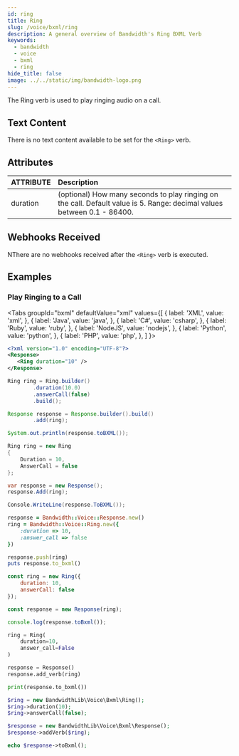 ```yaml
---
id: ring
title: Ring
slug: /voice/bxml/ring
description: A general overview of Bandwidth's Ring BXML Verb
keywords:
  - bandwidth
  - voice
  - bxml
  - ring
hide_title: false
image: ../../static/img/bandwidth-logo.png
---
```



The Ring verb is used to play ringing audio on a call.

## Text Content

There is no text content available to be set for the `<Ring>` verb.

## Attributes

| ATTRIBUTE | Description                                                                                            |
|:----------|:-------------------------------------------------------------------------------------------------------|
| duration  | (optional) How many seconds to play ringing on the call. Default value is 5. Range: decimal values between 0.1 - 86400. |

## Webhooks Received

NThere are no webhooks received after the `<Ring>` verb is executed.

## Examples

### Play Ringing to a Call

<Tabs
  groupId="bxml"
  defaultValue="xml"
  values={[
    { label: 'XML', value: 'xml', },
    { label: 'Java', value: 'java', },
    { label: 'C#', value: 'csharp', },
    { label: 'Ruby', value: 'ruby', },
    { label: 'NodeJS', value: 'nodejs', },
    { label: 'Python', value: 'python', },
    { label: 'PHP', value: 'php', },
  ]
}>
<TabItem value="xml">

```xml
<?xml version="1.0" encoding="UTF-8"?>
<Response>
   <Ring duration="10" />
</Response>
```

</TabItem>
<TabItem value="java">

```java
Ring ring = Ring.builder()
        .duration(10.0)
        .answerCall(false)
        .build();

Response response = Response.builder().build()
        .add(ring);

System.out.println(response.toBXML());
```

</TabItem>
<TabItem value="csharp">

```cs
Ring ring = new Ring
{
    Duration = 10,
    AnswerCall = false
};

var response = new Response();
response.Add(ring);

Console.WriteLine(response.ToBXML());
```

</TabItem>
<TabItem value="ruby">

```ruby
response = Bandwidth::Voice::Response.new()
ring = Bandwidth::Voice::Ring.new({
    :duration => 10,
    :answer_call => false
})

response.push(ring)
puts response.to_bxml()
```

</TabItem>
<TabItem value="nodejs">

```js
const ring = new Ring({
    duration: 10,
    answerCall: false
});

const response = new Response(ring);

console.log(response.toBxml());
```

</TabItem>
<TabItem value="python">

```python
ring = Ring(
    duration=10,
    answer_call=False
)

response = Response()
response.add_verb(ring)

print(response.to_bxml())
```

</TabItem>
<TabItem value="php">

```php
$ring = new BandwidthLib\Voice\Bxml\Ring();
$ring->duration(10);
$ring->answerCall(false);

$response = new BandwidthLib\Voice\Bxml\Response();
$response->addVerb($ring);

echo $response->toBxml();
```

</TabItem>
</Tabs>
